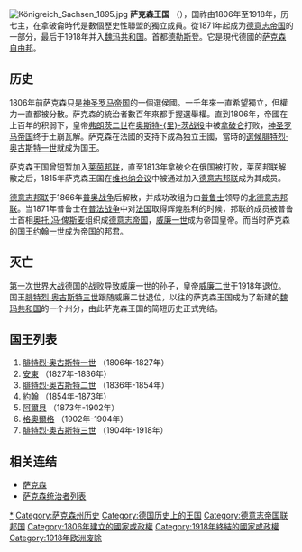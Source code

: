 {{Expand language|1=de|2=fr|3=en|time=2022}}

{{Infobox Former Country
|native_name = ''Königreich Sachsen''
|conventional_long_name = 萨克森王国
|common_name = 萨克森
|year_start   = 1806年
|year_end     = 1918年
|p1 = 萨克森选侯国
|flag_p1 = Flag_of_Electoral_Saxony.svg 
|s1 = 萨克森
|flag_s1 = Flag of Saxony.svg
|image_flag = Flagge Königreich Sachsen (1815-1918).svg
|image_coat = Coat of Arms of the Kingdom of Saxony 1806-1918.svg
|image_map = Saxony in the German Reich (1871).svg
|image_map_caption = 萨克森王国于[[德意志帝国|德意志帝国]]内的位置
|capital = [[德勒斯登|德勒斯登]]
|national_anthem = '''天佑萨克森'''<small>''（{{lang-de|Gott segne Sachsenland(Gott sei mit dir mein Sachsenland)}},1815）''</small> <br/><center> [[File:Reinounido.ogg|File:Reinounido.ogg]] <center><br>'''萨克森之歌'''<small>''（{{lang-de|Sachsenlied}}，1842）''</small>
|government_type = [[君主制|君主制]]
|currency = [[萨克森泰勒|萨克森泰勒]]<small>(至1857年)</small><br/>[[Saxon_vereinsthaler|Saxon vereinsthaler]]<small>(1857–1873)</small>[[黄金马克|黄金马克]] <small>(1873–1914)</small> [[纸马克|纸马克]] <small>(自1914年)</small>
|title_leader = [[萨克森统治者列表|国王]]
|leader1      = [[弗里德里希·奥古斯特一世_(萨克森国王)|腓特烈·奥古斯特一世]]
|year_leader1 = 1806–1827
|leader2      = [[弗里德里希·奥古斯特三世_(萨克森国王)|腓特烈·奥古斯特三世]]
|year_leader2 = 1904–1918
|stat_year1 = 1910
|stat_area1 = 14993 
|stat_pop1  = 4806661 
}}

[[File:Königreich_Sachsen_1895.jpg|right]]
'''萨克森王国''' （{{lang-de|Königreich Sachsen}}），国祚由1806年至1918年，历七主，在拿破侖時代是數個歷史性聯盟的獨立成員。從1871年起成为[[德意志帝國|德意志帝国]]的一部分，最后于1918年并入[[魏玛共和国|魏玛共和国]]。首都[[德勒斯登|德勒斯登]]。它是現代德國的[[萨克森|萨克森自由邦]]。

== 历史 ==
1806年前萨克森只是[[神圣罗马帝国|神圣罗马帝国]]的一個選侯國。一千年來一直希望獨立，但權力一直都被分散。萨克森的統治者數百年來都手握選舉權。直到1806年，帝國在上百年的积弱下，皇帝[[弗朗茨二世_(神圣罗马帝国)|弗朗茨二世]]在[[奧斯特利茨戰役|奥斯特-{里}-茨战役]]中被[[拿破仑|拿破仑]]打败，[[神圣罗马帝国|神圣罗马帝国]]终于土崩瓦解。萨克森在法國的支持下成為独立王國，當時的[[選帝候|選候]][[弗里德里希·奥古斯特一世_(萨克森国王)|腓特烈·奥古斯特一世]]就成为国王。

萨克森王国曾短暂加入[[莱茵联邦|莱茵邦联]]，直至1813年拿破仑在俄国被打败，莱茵邦联解散之后，1815年萨克森王国在[[维也纳会议|维也纳会议]]中被通过加入[[德意志邦联|德意志邦联]]成为其成员。

[[德意志邦联|德意志邦联]]于1866年[[普奥战争|普奥战争]]后解散，并成功改组为由[[普鲁士|普鲁士]]领导的[[北德意志邦联|北德意志邦联]]。当1871年普鲁士在[[普法战争|普法战争]]中对[[法国|法国]]取得辉煌胜利的时候，邦联的成员被普鲁士首相[[奥托·冯·俾斯麦|奥托·冯·俾斯麦]]组织成[[德意志帝国|德意志帝国]]，[[威廉一世_(德国)|威廉一世]]成为帝国皇帝。而当时萨克森的国王[[約翰_(薩克森國王)|约翰一世]]成为帝国的邦君。

== 灭亡 ==
[[第一次世界大战|第一次世界大战]]德国的战败导致威廉一世的孙子，皇帝[[威廉二世_(德国)|威廉二世]]于1918年退位。 国王[[弗里德里希·奥古斯特三世_(萨克森国王)|腓特烈·奥古斯特三世]]跟随威廉二世退位，以往的萨克森王国成为了新建的[[魏瑪共和國|魏玛共和国]]的一个州分，由此萨克森王国的简短历史正式完结。

== 国王列表 ==
#[[弗里德里希·奥古斯特一世_(萨克森国王)|腓特烈·奥古斯特一世]] （1806年-1827年）
#[[安東_(薩克森國王)|安東]] （1827年-1836年）
#[[腓特烈·奧古斯特二世_(薩克森國王)|腓特烈·奥古斯特二世]] （1836年-1854年）
#[[約翰_(薩克森國王)|約翰]] （1854年-1873年）
#[[阿爾貝_(薩克森國王)|阿爾貝]] （1873年-1902年）
#[[格奧爾格_(薩克森國王)|格奧爾格]] （1902年-1904年）
#[[弗里德里希·奥古斯特三世_(萨克森国王)|腓特烈·奥古斯特三世]] （1904年-1918年）

== 相关连结 ==
* [[萨克森|萨克森]]
* [[萨克森统治者列表|萨克森统治者列表]]

{{States of the Confederation of the Rhine}}
{{States of the German Confederation}}
{{States of the North German Confederation}}
{{States of the German Empire}}

{{DEFAULTSORT:Sachsen}}
[[Category:萨克森王国|*]]
[[Category:萨克森州历史|Category:萨克森州历史]]
[[Category:德国历史上的王国|Category:德国历史上的王国]]
[[Category:德意志帝国联邦国|Category:德意志帝国联邦国]]
[[Category:1806年建立的國家或政權|Category:1806年建立的國家或政權]]
[[Category:1918年終結的國家或政權|Category:1918年終結的國家或政權]]
[[Category:1918年欧洲废除|Category:1918年欧洲废除]]